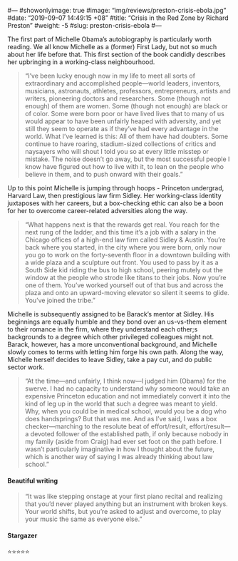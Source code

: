 #---
#showonlyimage: true
#image: "img/reviews/preston-crisis-ebola.jpg"
#date: "2019-09-07 14:49:15 +08" 
#title: "Crisis in the Red Zone by Richard Preston"
#weight: -5
#slug: preston-crisis-ebola
#---

The first part of Michelle Obama’s autobiography is particularly worth reading. We all know Michelle as a (former) First Lady, but not so much about her life before that. This first section of the book candidly describes her upbringing in a working-class neighbourhood.

>“I’ve been lucky enough now in my life to meet all sorts of extraordinary and accomplished people—world leaders, inventors, musicians, astronauts, athletes, professors, entrepreneurs, artists and writers, pioneering doctors and researchers. Some (though not enough) of them are women. Some (though not enough) are black or of color. Some were born poor or have lived lives that to many of us would appear to have been unfairly heaped with adversity, and yet still they seem to operate as if they’ve had every advantage in the world. What I’ve learned is this: All of them have had doubters. Some continue to have roaring, stadium-sized collections of critics and naysayers who will shout I told you so at every little misstep or mistake. The noise doesn’t go away, but the most successful people I know have figured out how to live with it, to lean on the people who believe in them, and to push onward with their goals.”

Up to this point Michelle is jumping through hoops - Princeton undergrad, Harvard Law, then prestigious law firm Sidley. Her working-class identity juxtaposes with her careers, but a box-checking ethic can also be a boon for her to overcome career-related adversities along the way. 

>“What happens next is that the rewards get real. You reach for the next rung of the ladder, and this time it’s a job with a salary in the Chicago offices of a high-end law firm called Sidley & Austin. You’re back where you started, in the city where you were born, only now you go to work on the forty-seventh floor in a downtown building with a wide plaza and a sculpture out front. You used to pass by it as a South Side kid riding the bus to high school, peering mutely out the window at the people who strode like titans to their jobs. Now you’re one of them. You’ve worked yourself out of that bus and across the plaza and onto an upward-moving elevator so silent it seems to glide. You’ve joined the tribe.”

Michelle is subsequently assigned to be Barack’s mentor at Sidley. His beginnings are equally humble and they bond over an us-vs-them element to their romance in the firm, where they understand each other;s backgrounds to a degree which other privileged colleagues might not. Barack, however, has a more unconventional background, and Michelle slowly comes to terms with letting him forge his own path. Along the way, Michelle herself decides to leave Sidley, take a pay cut, and do public sector work. 

> “At the time—and unfairly, I think now—I judged him (Obama) for the swerve. I had no capacity to understand why someone would take an expensive Princeton education and not immediately convert it into the kind of leg up in the world that such a degree was meant to yield. Why, when you could be in medical school, would you be a dog who does handsprings? But that was me. And as I’ve said, I was a box checker—marching to the resolute beat of effort/result, effort/result—a devoted follower of the established path, if only because nobody in my family (aside from Craig) had ever set foot on the path before. I wasn’t particularly imaginative in how I thought about the future, which is another way of saying I was already thinking about law school.” 
 
#### Beautiful writing

>“It was like stepping onstage at your first piano recital and realizing that you’d never played anything but an instrument with broken keys. Your world shifts, but you’re asked to adjust and overcome, to play your music the same as everyone else.”

#### Stargazer
⭐️⭐️⭐️⭐️⭐️